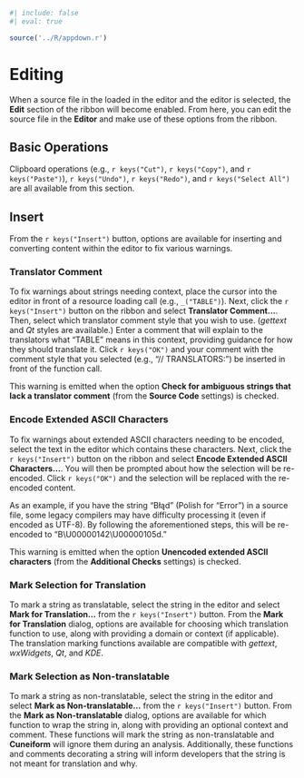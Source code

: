 ```r
#| include: false
#| eval: true

source('../R/appdown.r')
```

# Editing

When a source file in the loaded in the editor and the editor is selected, the **Edit** section of the ribbon will become enabled.
From here, you can edit the source file in the **Editor** and make use of these options from the ribbon.

## Basic Operations

Clipboard operations (e.g., `r keys("Cut")`, `r keys("Copy")`, and `r keys("Paste")`), `r keys("Undo")`, `r keys("Redo")`, and `r keys("Select All")` are all available from this section.

## Insert

From the `r keys("Insert")` button, options are available for inserting and converting content within the editor to fix various warnings.

### Translator Comment {-}

To fix warnings about strings needing context, place the cursor into the editor in front of a resource loading call (e.g., `_("TABLE")`).
Next, click the `r keys("Insert")` button on the ribbon and select **Translator Comment...**.
Then, select which translator comment style that you wish to use. (*gettext* and *Qt* styles are available.)
Enter a comment that will explain to the translators what "TABLE" means in this context, providing guidance for how they should translate it.
Click `r keys("OK")` and your comment with the comment style that you selected (e.g., "// TRANSLATORS: ") be inserted in front of the function call.

::: {.notesection data-latex=""}
This warning is emitted when the option **Check for ambiguous strings that lack a translator comment** (from the **Source Code** settings) is checked.
:::

### Encode Extended ASCII Characters {-}

To fix warnings about extended ASCII characters needing to be encoded, select the text in the editor which contains these characters.
Next, click the `r keys("Insert")` button on the ribbon and select **Encode Extended ASCII Characters...**.
You will then be prompted about how the selection will be re-encoded.
Click `r keys("OK")` and the selection will be replaced with the re-encoded content.

As an example, if you have the string "Błąd" (Polish for "Error") in a source file, some legacy compilers may have difficulty processing it (even if encoded as UTF-8).
By following the aforementioned steps, this will be re-encoded to "B\\U00000142\\U00000105d."

::: {.notesection data-latex=""}
This warning is emitted when the option **Unencoded extended ASCII characters** (from the **Additional Checks** settings) is checked.
:::

### Mark Selection for Translation {-}

To mark a string as translatable, select the string in the editor and select **Mark for Translation...** from the `r keys("Insert")` button.
From the **Mark for Translation** dialog, options are available for choosing which translation function to use, along with providing a domain or context (if applicable).
The translation marking functions available are compatible with *gettext*, *wxWidgets*, *Qt*, and *KDE*.

### Mark Selection as Non-translatable {-}

To mark a string as non-translatable, select the string in the editor and select **Mark as Non-translatable...** from the `r keys("Insert")` button.
From the **Mark as Non-translatable** dialog, options are available for which function to wrap the string in, along with providing an optional context and comment.
These functions will mark the string as non-translatable and **Cuneiform** will ignore them during an analysis.
Additionally, these functions and comments decorating a string will inform developers that the string is not meant for translation and why.
